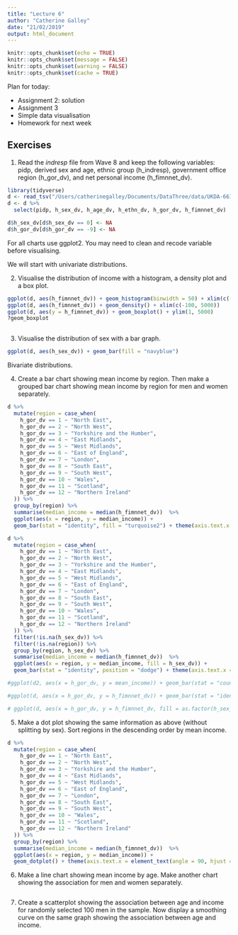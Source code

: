 ```yaml
---
title: "Lecture 6"
author: "Catherine Galley"
date: "21/02/2019"
output: html_document
---
```

```r
knitr::opts_chunk$set(echo = TRUE)
knitr::opts_chunk$set(message = FALSE)
knitr::opts_chunk$set(warning = FALSE)
knitr::opts_chunk$set(cache = TRUE)
```
Plan for today:

- Assignment 2: solution
- Assignment 3
- Simple data visualisation 
- Homework for next week

## Exercises

1. Read the *indresp* file from Wave 8 and keep the following variables: pidp, derived sex and age, ethnic group (h_indresp), government office region (h_gor_dv), and net personal income (h_fimnnet_dv).
```r
library(tidyverse)
d <- read_tsv("/Users/catherinegalley/Documents/DataThree/data/UKDA-6614-tab/tab/ukhls_w8/h_indresp.tab")
d <- d %>%
  select(pidp, h_sex_dv, h_age_dv, h_ethn_dv, h_gor_dv, h_fimnnet_dv)

d$h_sex_dv[d$h_sex_dv == 0] <- NA
d$h_gor_dv[d$h_gor_dv == -9] <- NA
```
For all charts use ggplot2. You may need to clean and recode variable before visualising.

We will start with univariate distributions.

2. Visualise the distribution of income with a histogram, a density plot and a box plot.
```r
ggplot(d, aes(h_fimnnet_dv)) + geom_histogram(binwidth = 50) + xlim(c(-100, 15000))
ggplot(d, aes(h_fimnnet_dv)) + geom_density() + xlim(c(-100, 5000))
ggplot(d, aes(y = h_fimnnet_dv)) + geom_boxplot() + ylim(1, 5000)
?geom_boxplot
  
```
3. Visualise the distribution of sex with a bar graph. 
```r
ggplot(d, aes(h_sex_dv)) + geom_bar(fill = "navyblue")
```
Bivariate distributions.

4. Create a bar chart showing mean income by region. Then make a grouped bar chart showing mean income by region for men and women separately.
```r
d %>%
  mutate(region = case_when(
    h_gor_dv == 1 ~ "North East",
    h_gor_dv == 2 ~ "North West",
    h_gor_dv == 3 ~ "Yorkshire and the Humber",
    h_gor_dv == 4 ~ "East Midlands",
    h_gor_dv == 5 ~ "West Midlands",
    h_gor_dv == 6 ~ "East of England",
    h_gor_dv == 7 ~ "London",
    h_gor_dv == 8 ~ "South East",
    h_gor_dv == 9 ~ "South West",
    h_gor_dv == 10 ~ "Wales",
    h_gor_dv == 11 ~ "Scotland",
    h_gor_dv == 12 ~ "Northern Ireland"
  )) %>%
  group_by(region) %>%
  summarise(median_income = median(h_fimnnet_dv))  %>%
  ggplot(aes(x = region, y = median_income)) +
  geom_bar(stat = "identity", fill = "turquoise2") + theme(axis.text.x = element_text(angle = 90, hjust = 1))

d %>%
  mutate(region = case_when(
    h_gor_dv == 1 ~ "North East",
    h_gor_dv == 2 ~ "North West",
    h_gor_dv == 3 ~ "Yorkshire and the Humber",
    h_gor_dv == 4 ~ "East Midlands",
    h_gor_dv == 5 ~ "West Midlands",
    h_gor_dv == 6 ~ "East of England",
    h_gor_dv == 7 ~ "London",
    h_gor_dv == 8 ~ "South East",
    h_gor_dv == 9 ~ "South West",
    h_gor_dv == 10 ~ "Wales",
    h_gor_dv == 11 ~ "Scotland",
    h_gor_dv == 12 ~ "Northern Ireland"
  )) %>%
  filter(!is.na(h_sex_dv)) %>%
  filter(!is.na(region)) %>%
  group_by(region, h_sex_dv) %>%
  summarise(median_income = median(h_fimnnet_dv))  %>%
  ggplot(aes(x = region, y = median_income, fill = h_sex_dv)) +
  geom_bar(stat = "identity", position = "dodge") + theme(axis.text.x = element_text(angle = 90, hjust = 1))

#ggplot(d2, aes(x = h_gor_dv, y = mean_income)) + geom_bar(stat = "count")

#ggplot(d, aes(x = h_gor_dv, y = h_fimnnet_dv)) + geom_bar(stat = "identity", colour = "pink")

# ggplot(d, aes(x = h_gor_dv, y = h_fimnnet_dv, fill = as.factor(h_sex_dv))) + geom_bar(stat = "identity", position = "dodge")

```
5. Make a dot plot showing the same information as above (without splitting by sex). Sort regions in the descending order by mean income.
```r
d %>%
  mutate(region = case_when(
    h_gor_dv == 1 ~ "North East",
    h_gor_dv == 2 ~ "North West",
    h_gor_dv == 3 ~ "Yorkshire and the Humber",
    h_gor_dv == 4 ~ "East Midlands",
    h_gor_dv == 5 ~ "West Midlands",
    h_gor_dv == 6 ~ "East of England",
    h_gor_dv == 7 ~ "London",
    h_gor_dv == 8 ~ "South East",
    h_gor_dv == 9 ~ "South West",
    h_gor_dv == 10 ~ "Wales",
    h_gor_dv == 11 ~ "Scotland",
    h_gor_dv == 12 ~ "Northern Ireland"
  )) %>%
  group_by(region) %>%
  summarise(median_income = median(h_fimnnet_dv))  %>%
  ggplot(aes(x = region, y = median_income)) +
  geom_dotplot() + theme(axis.text.x = element_text(angle = 90, hjust = 1))

```
6. Make a line chart showing mean income by age. Make another chart showing the association for men and women separately.
```r

```
7. Create a scatterplot showing the association between age and income for randomly selected 100 men in the sample. Now display a smoothing curve on the same graph showing the association between age and income.
```r

```